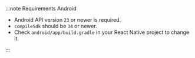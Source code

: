 :::note Requirements Android

- Android API version `23` or newer is required.
- `compileSdk` should be `34` or newer.
- Check `android/app/build.gradle` in your React Native project to change it.

:::
